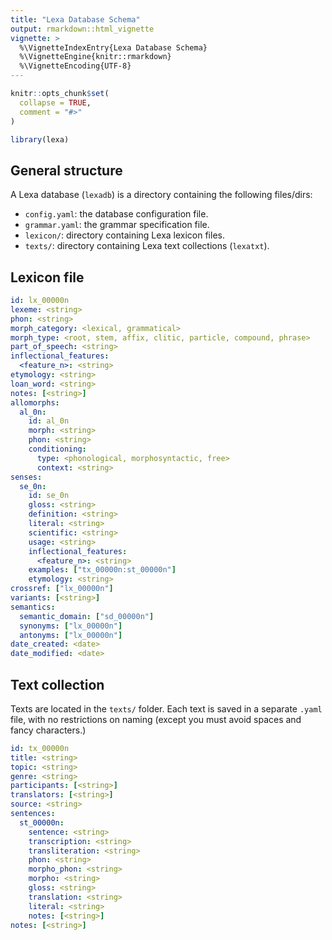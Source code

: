 ```yaml
---
title: "Lexa Database Schema"
output: rmarkdown::html_vignette
vignette: >
  %\VignetteIndexEntry{Lexa Database Schema}
  %\VignetteEngine{knitr::rmarkdown}
  %\VignetteEncoding{UTF-8}
---
```


```r
knitr::opts_chunk$set(
  collapse = TRUE,
  comment = "#>"
)
```

```r
library(lexa)
```

## General structure

A Lexa database (`lexadb`) is a directory containing the following files/dirs:

- `config.yaml`: the database configuration file.
- `grammar.yaml`: the grammar specification file.
- `lexicon/`: directory containing Lexa lexicon files.
- `texts/`: directory containing Lexa text collections (`lexatxt`).

## Lexicon file

```yaml
id: lx_00000n
lexeme: <string>
phon: <string>
morph_category: <lexical, grammatical>
morph_type: <root, stem, affix, clitic, particle, compound, phrase>
part_of_speech: <string>
inflectional_features:
  <feature_n>: <string>
etymology: <string>
loan_word: <string>
notes: [<string>]
allomorphs:
  al_0n:
    id: al_0n
    morph: <string>
    phon: <string>
    conditioning:
      type: <phonological, morphosyntactic, free>
      context: <string>
senses:
  se_0n:
    id: se_0n
    gloss: <string>
    definition: <string>
    literal: <string>
    scientific: <string>
    usage: <string>
    inflectional_features:
      <feature_n>: <string>
    examples: ["tx_00000n:st_00000n"]
    etymology: <string>
crossref: ["lx_00000n"]
variants: [<string>]
semantics:
  semantic_domain: ["sd_00000n"]
  synonyms: ["lx_00000n"]
  antonyms: ["lx_00000n"]
date_created: <date>
date_modified: <date>
```

## Text collection

Texts are located in the `texts/` folder.
Each text is saved in a separate `.yaml` file, with no restrictions on naming (except you must avoid spaces and fancy characters.)

```yaml
id: tx_00000n
title: <string>
topic: <string>
genre: <string>
participants: [<string>]
translators: [<string>]
source: <string>
sentences:
  st_00000n:
    sentence: <string>
    transcription: <string>
    transliteration: <string>
    phon: <string>
    morpho_phon: <string>
    morpho: <string>
    gloss: <string>
    translation: <string>
    literal: <string>
    notes: [<string>]
notes: [<string>]
```

